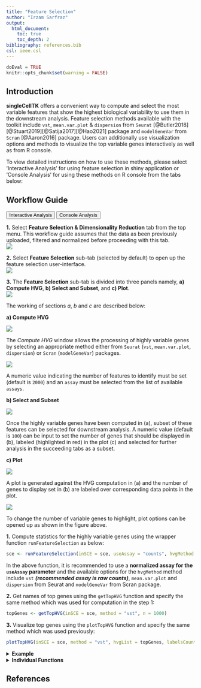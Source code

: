 ```yaml
---
title: "Feature Selection"
author: "Irzam Sarfraz"
output:
  html_document:
    toc: true
    toc_depth: 2
bibliography: references.bib
csl: ieee.csl
---
```

```r
doEval = TRUE
knitr::opts_chunk$set(warning = FALSE)
```
## Introduction
**singleCellTK** offers a convenient way to compute and select the most variable features 
that show the highest biological variability to use them in the downstream 
analysis. Feature selection methods available with the toolkit include `vst`, `mean.var.plot` & `dispersion` from `Seurat` [@Butler2018][@Stuart2019][@Satija2017][@Hao2021] package and `modelGeneVar` from `Scran` [@Aaron2016] package. Users can additionally use visualization options and methods to visualize the top variable genes interactively as well as from R console. <br>

To view detailed instructions on how to use these methods, please select 'Interactive Analysis' for using feature selection in shiny application or 'Console Analysis' for using these methods on R console from the tabs below:

````{=html}
<head>
<meta name="viewport" content="width=device-width, initial-scale=1">
</head>
<body>
````


## Workflow Guide

````{=html}
<div class="tab">
  <button class="tablinks" onclick="openTab(event, 'interactive')" id="ia-button">Interactive Analysis</button>
  <button class="tablinks" onclick="openTab(event, 'console')" id="console-button">Console Analysis</button>
</div>

<div id="interactive" class="tabcontent">
````

**1.** Select **Feature Selection & Dimensionality Reduction** tab from the top menu. This workflow guide assumes that the data as been previously uploaded, filtered and normalized before proceeding with this tab. <br>
![](ui_screenshots/feature_selection/FS_1_select_1.PNG)
<br>

**2.** Select **Feature Selection** sub-tab (selected by default) to open up the feature selection user-interface.<br>
![](ui_screenshots/feature_selection/FS_1_select_2.png)
<br>

**3.** The **Feature Selection** sub-tab is divided into three panels namely, **a) Compute HVG**, **b) Select and Subset**, and **c) Plot**. <br>
![](ui_screenshots/feature_selection/fs_1.png)
<br>

The working of sections *a*, *b* and *c* are described below: <br>

**a) Compute HVG** <br>

![](ui_screenshots/feature_selection/fs_2.png)
<br>

The *Compute HVG* window allows the processing of highly variable genes by selecting an appropriate method either from `Seurat` (`vst`, `mean.var.plot`, `dispersion`) or `Scran` (`modelGeneVar`) packages. <br>

![](ui_screenshots/feature_selection/FS_3_methods.PNG)
<br>

A numeric value indicating the number of features to identify must be set (default is `2000`) and an `assay` must be selected from the list of available `assays`. <br>

**b) Select and Subset** <br>

![](ui_screenshots/feature_selection/fs_4.png)
<br>

Once the highly variable genes have been computed in (a), subset of these features can be selected for downstream analysis. A numeric value (default is `100`) can be input to set the number of genes that should be displayed in (b), labeled (highlighted in red) in the plot (c) and selected for further analysis in the succeeding tabs as a subset. <br>

**c) Plot** <br>

![](ui_screenshots/feature_selection/fs_5.png) <br>

A plot is generated against the HVG computation in (a) and the number of genes to display set in (b) are labeled over corresponding data points in the plot. <br>

![](ui_screenshots/feature_selection/fs_6.png) <br>

To change the number of variable genes to highlight, plot options can be opened up as shown in the figure above.


````{=html}
</div>
<div id="console" class="tabcontent">
````

**1.** Compute statistics for the highly variable genes using the wrapper function `runFeatureSelection` as below:
```r
sce <- runFeatureSelection(inSCE = sce, useAssay = "counts", hvgMethod = "vst")
```

In the above function, it is recommended to use a **normalized assay for the `useAssay` parameter** and the 
available options for the `hvgMethod` method include `vst` ***(recommended assay is raw counts)***, `mean.var.plot` and `dispersion` from Seurat and `modelGeneVar` from Scran package.

**2.** Get names of top genes using the `getTopHVG` function and specify the same method which was used for computation
in the step 1:
```r
topGenes <- getTopHVG(inSCE = sce, method = "vst", n = 1000)
```

**3.** Visualize top genes using the `plotTopHVG` function and specify the same method which was used previously:
```r
plotTopHVG(inSCE = sce, method = "vst", hvgList = topGenes, labelsCount = 10)
```

````{=html}
<details>
  <summary><b>Example</b></summary>
````  
  
```r
  # Load singleCellTK & pbmc3k example data
  library(singleCellTK)
  sce <- importExampleData(dataset = "pbmc3k")
  # Compute metrics for 'vst' feature selection method
  sce <- runFeatureSelection(inSCE = sce, useAssay = "counts", hvgMethod = "vst")
  # Get the names of the top 1000 highly variable genes
  topGenes <- getTopHVG(inSCE = sce, method = "vst", n = 1000)
  print(topGenes[1:10])
  # Visualize the top variable genes and label the first top 10 genes
  plotTopHVG(inSCE = sce, method = "vst", hvgList = topGenes, labelsCount = 10)
```

````{=html}
</details> 
<details>
  <summary><b>Individual Functions</b></summary>
````

  While the `runFeatureSelection` wrapper function can be used to run all
  available feature selection methods, separate functions are also
  available for all of the included methods. The following functions
  can be used for specific feature selection methods:
  
````{=html} 
 <style>
div.offset { background-color:inherit ; border-radius: 5px; margin-left: 15px;}
</style>
<div class = "offset">
<details>
````
    
  <summary>`vst`, `mean.var.plot` or `dispersion` from **Seurat** [@Butler2018][@Stuart2019] package:</summary> 

```r
  sce <- seuratFindHVG(inSCE = sce, useAssay = "counts", hvgMethod = "vst", hvgNumber = 2000, altExp = FALSE, verbose = TRUE)
```
The parameters to the above function include: <br><br>
`inSCE`: an input `SingleCellExperiment` object <br>
`useAssay`: specify the name of the assay to use for feature selection <br>
`hvgMethod`: one of the options from "vst", "mean.var.plot" or "dispersion" <br>
`hvgNumber`: specify the number of variable genes to compute by default <br>
`altExp`: a logical value indicating if the input object is an altExperiment <br>
`verbose`: a logical value indicating if progress should be printed <br><br>

````{=html}
</details>
 <details>
````
    
  <summary>`modelGeneVar` from **Scran** package:</summary> 

```r
  sce <- scranModelGeneVar(inSCE = sce, assayName = "counts")
```

The parameters to the above function include: <br><br>
`inSCE`: an input `SingleCellExperiment` object <br>
`assayName`: selected assay to compute variable features from <br>

````{=html} 
</details>
  </div>
    </details> 
      </div>
<script>
document.getElementById("ia-button").click();
</script>
</body>
````

## References